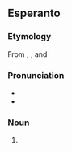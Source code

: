 ==Esperanto==
{{wikipedia|lang=eo}}

===Etymology===
From {{etyl|ko|eo}} {{term|원|tr=won||round|lang=ko|sc=Hang}}, {{term|불교|tr=bulgyo||{{l|en|Buddhism}}|lang=ko|sc=Hang}}, and {{suffix||ismo|lang=eo}}

===Pronunciation===
* {{IPA|/u̯onbulˈismo/|lang=eo}}
* {{hyphenation|ŭon|bul|is|mo}}

===Noun===
{{eo-noun|-}}

# {{l|en|Won Buddhism}}
